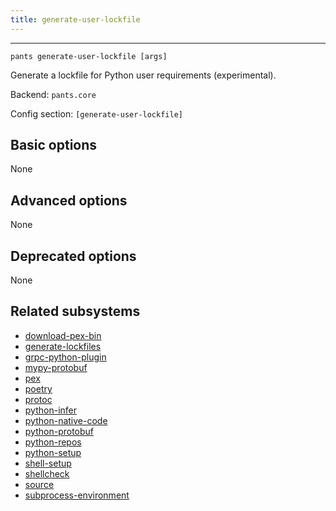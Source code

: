 ```yaml
---
title: generate-user-lockfile
---
```



---

```
pants generate-user-lockfile [args]
```

Generate a lockfile for Python user requirements (experimental).

Backend: <span className="color--primary">`pants.core`</span>

Config section: <span className="color--primary">`[generate-user-lockfile]`</span>

<span className={styles.options}>

## Basic options
None

## Advanced options

None

## Deprecated options

None

## Related subsystems

- [download-pex-bin](../subsystems/download-pex-bin.mdx)
- [generate-lockfiles](../goals/generate-lockfiles.mdx)
- [grpc-python-plugin](../subsystems/grpc-python-plugin.mdx)
- [mypy-protobuf](../subsystems/mypy-protobuf.mdx)
- [pex](../subsystems/pex.mdx)
- [poetry](../subsystems/poetry.mdx)
- [protoc](../subsystems/protoc.mdx)
- [python-infer](../subsystems/python-infer.mdx)
- [python-native-code](../subsystems/python-native-code.mdx)
- [python-protobuf](../subsystems/python-protobuf.mdx)
- [python-repos](../subsystems/python-repos.mdx)
- [python-setup](../subsystems/python-setup.mdx)
- [shell-setup](../subsystems/shell-setup.mdx)
- [shellcheck](../subsystems/shellcheck.mdx)
- [source](../subsystems/source.mdx)
- [subprocess-environment](../subsystems/subprocess-environment.mdx)

</span>